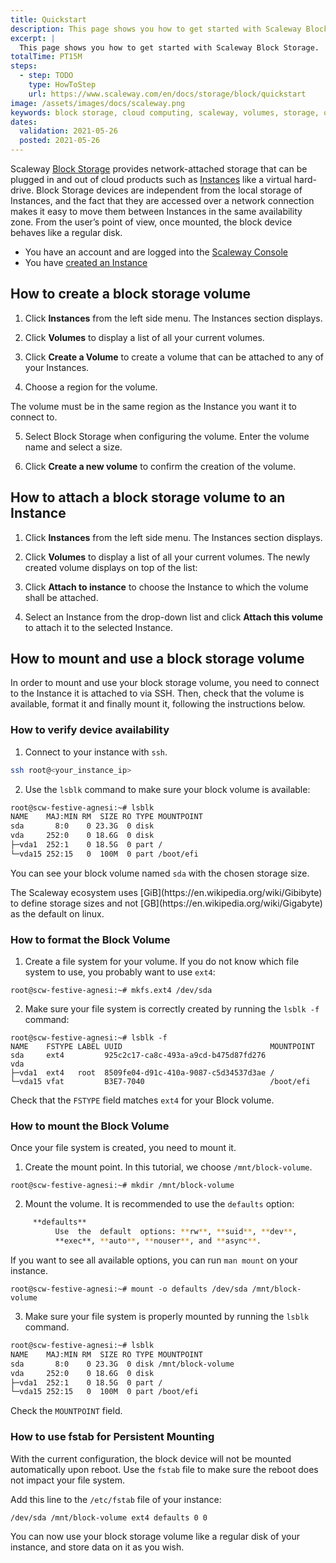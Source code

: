 ```yaml
---
title: Quickstart
description: This page shows you how to get started with Scaleway Block Storage.
excerpt: |
  This page shows you how to get started with Scaleway Block Storage.
totalTime: PT15M
steps:
  - step: TODO
    type: HowToStep
    url: https://www.scaleway.com/en/docs/storage/block/quickstart
image: /assets/images/docs/scaleway.png
keywords: block storage, cloud computing, scaleway, volumes, storage, quickstart
dates:
  validation: 2021-05-26
  posted: 2021-05-26
---
```


Scaleway [Block Storage](/storage/block/concepts/#block-device) provides network-attached storage that can be plugged in and out of cloud products such as [Instances](/compute/instances/concepts/#instance) like a virtual hard-drive. Block Storage devices are independent from the local storage of Instances, and the fact that they are accessed over a network connection makes it easy to move them between Instances in the same availability zone. From the user’s point of view, once mounted, the block device behaves like a regular disk. 

<Message type="requirement">

  - You have an account and are logged into the [Scaleway Console](https://console.scaleway.com/) 
  - You have [created an Instance](/compute/instances/how-to/create-an-instance/) 

</Message>

## How to create a block storage volume

1. Click **Instances** from the left side menu. The Instances section displays.

2. Click **Volumes** to display a list of all your current volumes. 

3. Click **Create a Volume** to create a volume that can be attached to any of your Instances.

4. Choose a region for the volume.
  <Message type="important">
  The volume must be in the same region as the Instance you want it to connect to.
  </Message>

5. Select Block Storage when configuring the volume. Enter the volume name and select a size.

6. Click **Create a new volume** to confirm the creation of the volume.

## How to attach a block storage volume to an Instance

1. Click **Instances** from the left side menu. The Instances section displays.  

2. Click **Volumes** to display a list of all your current volumes. The newly created volume displays on top of the list:

3. Click **Attach to instance** to choose the Instance to which the volume shall be attached.

4. Select an Instance from the drop-down list and click **Attach this volume** to attach it to the selected Instance.


## How to mount and use a block storage volume

In order to mount and use your block storage volume, you need to connect to the Instance it is attached to via SSH. Then, check that the volume is available, format it and finally mount it, following the instructions below.

### How to verify device availability

1. Connect to your instance with `ssh`.
  ```sh no-code
  ssh root@<your_instance_ip>
  ```

2. Use the `lsblk` command to make sure your block volume is available:
  ```sh no-code
  root@scw-festive-agnesi:~# lsblk
  NAME    MAJ:MIN RM  SIZE RO TYPE MOUNTPOINT
  sda       8:0    0 23.3G  0 disk
  vda     252:0    0 18.6G  0 disk
  ├─vda1  252:1    0 18.5G  0 part /
  └─vda15 252:15   0  100M  0 part /boot/efi
  ```

  You can see your block volume named `sda` with the chosen storage size.  
	
  <Message type="note">
  The Scaleway ecosystem uses [GiB](https://en.wikipedia.org/wiki/Gibibyte) to define storage sizes and not [GB](https://en.wikipedia.org/wiki/Gigabyte) as the default on linux.
  </Message>


### How to format the Block Volume

1. Create a file system for your volume. If you do not know which file system to use, you probably want to use `ext4`:
  ```
  root@scw-festive-agnesi:~# mkfs.ext4 /dev/sda
  ```

2. Make sure your file system is correctly created by running the `lsblk -f` command:
  ```
  root@scw-festive-agnesi:~# lsblk -f
  NAME    FSTYPE LABEL UUID                                 MOUNTPOINT
  sda     ext4         925c2c17-ca8c-493a-a9cd-b475d87fd276
  vda
  ├─vda1  ext4   root  8509fe04-d91c-410a-9087-c5d34537d3ae /
  └─vda15 vfat         B3E7-7040                            /boot/efi
  ```
Check that the `FSTYPE` field matches `ext4` for your Block volume.

### How to mount the Block Volume

Once your file system is created, you need to mount it.  

1. Create the mount point. In this tutorial, we choose `/mnt/block-volume`.
  ```
  root@scw-festive-agnesi:~# mkdir /mnt/block-volume
  ```
2. Mount the volume. It is recommended to use the `defaults` option:
  ```sh no-code
       **defaults**
            Use  the  default  options: **rw**, **suid**, **dev**,
            **exec**, **auto**, **nouser**, and **async**.
  ```

  If you want to see all available options, you can run `man mount` on your instance.

  ```
  root@scw-festive-agnesi:~# mount -o defaults /dev/sda /mnt/block-volume
  ```

3. Make sure your file system is properly mounted by running the `lsblk` command.
  ```sh no-code
  root@scw-festive-agnesi:~# lsblk
  NAME    MAJ:MIN RM  SIZE RO TYPE MOUNTPOINT
  sda       8:0    0 23.3G  0 disk /mnt/block-volume
  vda     252:0    0 18.6G  0 disk
  ├─vda1  252:1    0 18.5G  0 part /
  └─vda15 252:15   0  100M  0 part /boot/efi
  ```

Check the `MOUNTPOINT` field.

### How to use fstab for Persistent Mounting

With the current configuration, the block device will not be mounted automatically upon reboot. Use the `fstab` file to make sure the reboot does not impact your file system.  

Add this line to the `/etc/fstab` file of your instance:

  ```
  /dev/sda /mnt/block-volume ext4 defaults 0 0
  ```

You can now use your block storage volume like a regular disk of your instance, and store data on it as you wish.

